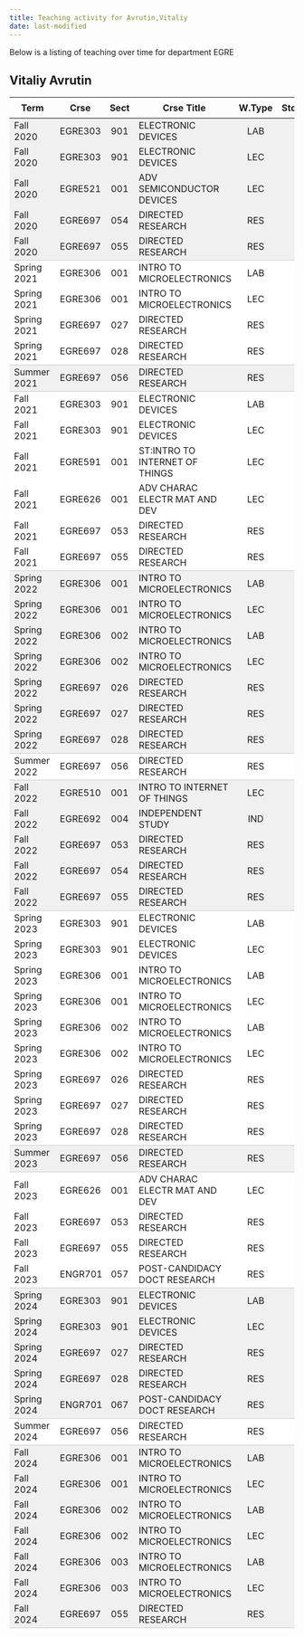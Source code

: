 ```yaml
---
title: Teaching activity for Avrutin,Vitaliy
date: last-modified
---
```


Below is a listing of teaching over time for department EGRE


## Vitaliy Avrutin

<style type="text/css">
#T_7f906 table {
  width: 100%;
  border-collapse: collapse;
}
#T_7f906 th {
  text-align: center;
  padding: 8px;
}
#T_7f906 td:nth-child(1) {
  padding-right: 10px;
  text-align: left;
}
#T_7f906 td:nth-child(2) {
  padding-right: 5px;
  text-align: left;
}
#T_7f906  td:nth-child(4) {
  padding-right: 5px;
  text-align: left;
}
#T_7f906 td:nth-child(3) {
  text-align: center;
}
#T_7f906  td:nth-child(5) {
  text-align: center;
}
#T_7f906 td:nth-child(6) {
  text-align: right;
}
#T_7f906  td:nth-child(7) {
  text-align: right;
}
#T_7f906_row0_col0, #T_7f906_row0_col1, #T_7f906_row0_col2, #T_7f906_row0_col3, #T_7f906_row0_col4, #T_7f906_row0_col5, #T_7f906_row0_col6, #T_7f906_row1_col0, #T_7f906_row1_col1, #T_7f906_row1_col2, #T_7f906_row1_col3, #T_7f906_row1_col4, #T_7f906_row1_col5, #T_7f906_row1_col6, #T_7f906_row2_col0, #T_7f906_row2_col1, #T_7f906_row2_col2, #T_7f906_row2_col3, #T_7f906_row2_col4, #T_7f906_row2_col5, #T_7f906_row2_col6, #T_7f906_row3_col0, #T_7f906_row3_col1, #T_7f906_row3_col2, #T_7f906_row3_col3, #T_7f906_row3_col4, #T_7f906_row3_col5, #T_7f906_row3_col6, #T_7f906_row16_col0, #T_7f906_row16_col1, #T_7f906_row16_col2, #T_7f906_row16_col3, #T_7f906_row16_col4, #T_7f906_row16_col5, #T_7f906_row16_col6, #T_7f906_row17_col0, #T_7f906_row17_col1, #T_7f906_row17_col2, #T_7f906_row17_col3, #T_7f906_row17_col4, #T_7f906_row17_col5, #T_7f906_row17_col6, #T_7f906_row18_col0, #T_7f906_row18_col1, #T_7f906_row18_col2, #T_7f906_row18_col3, #T_7f906_row18_col4, #T_7f906_row18_col5, #T_7f906_row18_col6, #T_7f906_row19_col0, #T_7f906_row19_col1, #T_7f906_row19_col2, #T_7f906_row19_col3, #T_7f906_row19_col4, #T_7f906_row19_col5, #T_7f906_row19_col6, #T_7f906_row20_col0, #T_7f906_row20_col1, #T_7f906_row20_col2, #T_7f906_row20_col3, #T_7f906_row20_col4, #T_7f906_row20_col5, #T_7f906_row20_col6, #T_7f906_row21_col0, #T_7f906_row21_col1, #T_7f906_row21_col2, #T_7f906_row21_col3, #T_7f906_row21_col4, #T_7f906_row21_col5, #T_7f906_row21_col6, #T_7f906_row24_col0, #T_7f906_row24_col1, #T_7f906_row24_col2, #T_7f906_row24_col3, #T_7f906_row24_col4, #T_7f906_row24_col5, #T_7f906_row24_col6, #T_7f906_row25_col0, #T_7f906_row25_col1, #T_7f906_row25_col2, #T_7f906_row25_col3, #T_7f906_row25_col4, #T_7f906_row25_col5, #T_7f906_row25_col6, #T_7f906_row26_col0, #T_7f906_row26_col1, #T_7f906_row26_col2, #T_7f906_row26_col3, #T_7f906_row26_col4, #T_7f906_row26_col5, #T_7f906_row26_col6, #T_7f906_row27_col0, #T_7f906_row27_col1, #T_7f906_row27_col2, #T_7f906_row27_col3, #T_7f906_row27_col4, #T_7f906_row27_col5, #T_7f906_row27_col6, #T_7f906_row43_col0, #T_7f906_row43_col1, #T_7f906_row43_col2, #T_7f906_row43_col3, #T_7f906_row43_col4, #T_7f906_row43_col5, #T_7f906_row43_col6, #T_7f906_row44_col0, #T_7f906_row44_col1, #T_7f906_row44_col2, #T_7f906_row44_col3, #T_7f906_row44_col4, #T_7f906_row44_col5, #T_7f906_row44_col6, #T_7f906_row45_col0, #T_7f906_row45_col1, #T_7f906_row45_col2, #T_7f906_row45_col3, #T_7f906_row45_col4, #T_7f906_row45_col5, #T_7f906_row45_col6, #T_7f906_row46_col0, #T_7f906_row46_col1, #T_7f906_row46_col2, #T_7f906_row46_col3, #T_7f906_row46_col4, #T_7f906_row46_col5, #T_7f906_row46_col6, #T_7f906_row49_col0, #T_7f906_row49_col1, #T_7f906_row49_col2, #T_7f906_row49_col3, #T_7f906_row49_col4, #T_7f906_row49_col5, #T_7f906_row49_col6, #T_7f906_row50_col0, #T_7f906_row50_col1, #T_7f906_row50_col2, #T_7f906_row50_col3, #T_7f906_row50_col4, #T_7f906_row50_col5, #T_7f906_row50_col6, #T_7f906_row51_col0, #T_7f906_row51_col1, #T_7f906_row51_col2, #T_7f906_row51_col3, #T_7f906_row51_col4, #T_7f906_row51_col5, #T_7f906_row51_col6, #T_7f906_row52_col0, #T_7f906_row52_col1, #T_7f906_row52_col2, #T_7f906_row52_col3, #T_7f906_row52_col4, #T_7f906_row52_col5, #T_7f906_row52_col6, #T_7f906_row53_col0, #T_7f906_row53_col1, #T_7f906_row53_col2, #T_7f906_row53_col3, #T_7f906_row53_col4, #T_7f906_row53_col5, #T_7f906_row53_col6, #T_7f906_row54_col0, #T_7f906_row54_col1, #T_7f906_row54_col2, #T_7f906_row54_col3, #T_7f906_row54_col4, #T_7f906_row54_col5, #T_7f906_row54_col6 {
  background-color: #f0f0f0;
  border-bottom: none;
}
#T_7f906_row4_col0, #T_7f906_row4_col1, #T_7f906_row4_col2, #T_7f906_row4_col3, #T_7f906_row4_col4, #T_7f906_row4_col5, #T_7f906_row4_col6, #T_7f906_row9_col0, #T_7f906_row9_col1, #T_7f906_row9_col2, #T_7f906_row9_col3, #T_7f906_row9_col4, #T_7f906_row9_col5, #T_7f906_row9_col6, #T_7f906_row22_col0, #T_7f906_row22_col1, #T_7f906_row22_col2, #T_7f906_row22_col3, #T_7f906_row22_col4, #T_7f906_row22_col5, #T_7f906_row22_col6, #T_7f906_row28_col0, #T_7f906_row28_col1, #T_7f906_row28_col2, #T_7f906_row28_col3, #T_7f906_row28_col4, #T_7f906_row28_col5, #T_7f906_row28_col6, #T_7f906_row38_col0, #T_7f906_row38_col1, #T_7f906_row38_col2, #T_7f906_row38_col3, #T_7f906_row38_col4, #T_7f906_row38_col5, #T_7f906_row38_col6, #T_7f906_row47_col0, #T_7f906_row47_col1, #T_7f906_row47_col2, #T_7f906_row47_col3, #T_7f906_row47_col4, #T_7f906_row47_col5, #T_7f906_row47_col6, #T_7f906_row55_col0, #T_7f906_row55_col1, #T_7f906_row55_col2, #T_7f906_row55_col3, #T_7f906_row55_col4, #T_7f906_row55_col5, #T_7f906_row55_col6 {
  background-color: #f0f0f0;
  border-bottom: 1px solid #ccc;
}
#T_7f906_row5_col0, #T_7f906_row5_col1, #T_7f906_row5_col2, #T_7f906_row5_col3, #T_7f906_row5_col4, #T_7f906_row5_col5, #T_7f906_row5_col6, #T_7f906_row6_col0, #T_7f906_row6_col1, #T_7f906_row6_col2, #T_7f906_row6_col3, #T_7f906_row6_col4, #T_7f906_row6_col5, #T_7f906_row6_col6, #T_7f906_row7_col0, #T_7f906_row7_col1, #T_7f906_row7_col2, #T_7f906_row7_col3, #T_7f906_row7_col4, #T_7f906_row7_col5, #T_7f906_row7_col6, #T_7f906_row10_col0, #T_7f906_row10_col1, #T_7f906_row10_col2, #T_7f906_row10_col3, #T_7f906_row10_col4, #T_7f906_row10_col5, #T_7f906_row10_col6, #T_7f906_row11_col0, #T_7f906_row11_col1, #T_7f906_row11_col2, #T_7f906_row11_col3, #T_7f906_row11_col4, #T_7f906_row11_col5, #T_7f906_row11_col6, #T_7f906_row12_col0, #T_7f906_row12_col1, #T_7f906_row12_col2, #T_7f906_row12_col3, #T_7f906_row12_col4, #T_7f906_row12_col5, #T_7f906_row12_col6, #T_7f906_row13_col0, #T_7f906_row13_col1, #T_7f906_row13_col2, #T_7f906_row13_col3, #T_7f906_row13_col4, #T_7f906_row13_col5, #T_7f906_row13_col6, #T_7f906_row14_col0, #T_7f906_row14_col1, #T_7f906_row14_col2, #T_7f906_row14_col3, #T_7f906_row14_col4, #T_7f906_row14_col5, #T_7f906_row14_col6, #T_7f906_row29_col0, #T_7f906_row29_col1, #T_7f906_row29_col2, #T_7f906_row29_col3, #T_7f906_row29_col4, #T_7f906_row29_col5, #T_7f906_row29_col6, #T_7f906_row30_col0, #T_7f906_row30_col1, #T_7f906_row30_col2, #T_7f906_row30_col3, #T_7f906_row30_col4, #T_7f906_row30_col5, #T_7f906_row30_col6, #T_7f906_row31_col0, #T_7f906_row31_col1, #T_7f906_row31_col2, #T_7f906_row31_col3, #T_7f906_row31_col4, #T_7f906_row31_col5, #T_7f906_row31_col6, #T_7f906_row32_col0, #T_7f906_row32_col1, #T_7f906_row32_col2, #T_7f906_row32_col3, #T_7f906_row32_col4, #T_7f906_row32_col5, #T_7f906_row32_col6, #T_7f906_row33_col0, #T_7f906_row33_col1, #T_7f906_row33_col2, #T_7f906_row33_col3, #T_7f906_row33_col4, #T_7f906_row33_col5, #T_7f906_row33_col6, #T_7f906_row34_col0, #T_7f906_row34_col1, #T_7f906_row34_col2, #T_7f906_row34_col3, #T_7f906_row34_col4, #T_7f906_row34_col5, #T_7f906_row34_col6, #T_7f906_row35_col0, #T_7f906_row35_col1, #T_7f906_row35_col2, #T_7f906_row35_col3, #T_7f906_row35_col4, #T_7f906_row35_col5, #T_7f906_row35_col6, #T_7f906_row36_col0, #T_7f906_row36_col1, #T_7f906_row36_col2, #T_7f906_row36_col3, #T_7f906_row36_col4, #T_7f906_row36_col5, #T_7f906_row36_col6, #T_7f906_row39_col0, #T_7f906_row39_col1, #T_7f906_row39_col2, #T_7f906_row39_col3, #T_7f906_row39_col4, #T_7f906_row39_col5, #T_7f906_row39_col6, #T_7f906_row40_col0, #T_7f906_row40_col1, #T_7f906_row40_col2, #T_7f906_row40_col3, #T_7f906_row40_col4, #T_7f906_row40_col5, #T_7f906_row40_col6, #T_7f906_row41_col0, #T_7f906_row41_col1, #T_7f906_row41_col2, #T_7f906_row41_col3, #T_7f906_row41_col4, #T_7f906_row41_col5, #T_7f906_row41_col6 {
  background-color: #ffffff;
  border-bottom: none;
}
#T_7f906_row8_col0, #T_7f906_row8_col1, #T_7f906_row8_col2, #T_7f906_row8_col3, #T_7f906_row8_col4, #T_7f906_row8_col5, #T_7f906_row8_col6, #T_7f906_row15_col0, #T_7f906_row15_col1, #T_7f906_row15_col2, #T_7f906_row15_col3, #T_7f906_row15_col4, #T_7f906_row15_col5, #T_7f906_row15_col6, #T_7f906_row23_col0, #T_7f906_row23_col1, #T_7f906_row23_col2, #T_7f906_row23_col3, #T_7f906_row23_col4, #T_7f906_row23_col5, #T_7f906_row23_col6, #T_7f906_row37_col0, #T_7f906_row37_col1, #T_7f906_row37_col2, #T_7f906_row37_col3, #T_7f906_row37_col4, #T_7f906_row37_col5, #T_7f906_row37_col6, #T_7f906_row42_col0, #T_7f906_row42_col1, #T_7f906_row42_col2, #T_7f906_row42_col3, #T_7f906_row42_col4, #T_7f906_row42_col5, #T_7f906_row42_col6, #T_7f906_row48_col0, #T_7f906_row48_col1, #T_7f906_row48_col2, #T_7f906_row48_col3, #T_7f906_row48_col4, #T_7f906_row48_col5, #T_7f906_row48_col6 {
  background-color: #ffffff;
  border-bottom: 1px solid #ccc;
}
</style>
<table id="T_7f906">
  <thead>
    <tr>
      <th id="T_7f906_level0_col0" class="col_heading level0 col0" >Term</th>
      <th id="T_7f906_level0_col1" class="col_heading level0 col1" >Crse</th>
      <th id="T_7f906_level0_col2" class="col_heading level0 col2" >Sect</th>
      <th id="T_7f906_level0_col3" class="col_heading level0 col3" >Crse Title</th>
      <th id="T_7f906_level0_col4" class="col_heading level0 col4" >W.Type</th>
      <th id="T_7f906_level0_col5" class="col_heading level0 col5" >Stdnts</th>
      <th id="T_7f906_level0_col6" class="col_heading level0 col6" >Hours</th>
    </tr>
  </thead>
  <tbody>
    <tr>
      <td id="T_7f906_row0_col0" class="data row0 col0" >Fall 2020</td>
      <td id="T_7f906_row0_col1" class="data row0 col1" >EGRE303</td>
      <td id="T_7f906_row0_col2" class="data row0 col2" >901</td>
      <td id="T_7f906_row0_col3" class="data row0 col3" >ELECTRONIC DEVICES</td>
      <td id="T_7f906_row0_col4" class="data row0 col4" >LAB</td>
      <td id="T_7f906_row0_col5" class="data row0 col5" >46</td>
      <td id="T_7f906_row0_col6" class="data row0 col6" >46</td>
    </tr>
    <tr>
      <td id="T_7f906_row1_col0" class="data row1 col0" >Fall 2020</td>
      <td id="T_7f906_row1_col1" class="data row1 col1" >EGRE303</td>
      <td id="T_7f906_row1_col2" class="data row1 col2" >901</td>
      <td id="T_7f906_row1_col3" class="data row1 col3" >ELECTRONIC DEVICES</td>
      <td id="T_7f906_row1_col4" class="data row1 col4" >LEC</td>
      <td id="T_7f906_row1_col5" class="data row1 col5" >23</td>
      <td id="T_7f906_row1_col6" class="data row1 col6" >23</td>
    </tr>
    <tr>
      <td id="T_7f906_row2_col0" class="data row2 col0" >Fall 2020</td>
      <td id="T_7f906_row2_col1" class="data row2 col1" >EGRE521</td>
      <td id="T_7f906_row2_col2" class="data row2 col2" >001</td>
      <td id="T_7f906_row2_col3" class="data row2 col3" >ADV SEMICONDUCTOR DEVICES</td>
      <td id="T_7f906_row2_col4" class="data row2 col4" >LEC</td>
      <td id="T_7f906_row2_col5" class="data row2 col5" >4</td>
      <td id="T_7f906_row2_col6" class="data row2 col6" >12</td>
    </tr>
    <tr>
      <td id="T_7f906_row3_col0" class="data row3 col0" >Fall 2020</td>
      <td id="T_7f906_row3_col1" class="data row3 col1" >EGRE697</td>
      <td id="T_7f906_row3_col2" class="data row3 col2" >054</td>
      <td id="T_7f906_row3_col3" class="data row3 col3" >DIRECTED RESEARCH</td>
      <td id="T_7f906_row3_col4" class="data row3 col4" >RES</td>
      <td id="T_7f906_row3_col5" class="data row3 col5" >1</td>
      <td id="T_7f906_row3_col6" class="data row3 col6" >6</td>
    </tr>
    <tr>
      <td id="T_7f906_row4_col0" class="data row4 col0" >Fall 2020</td>
      <td id="T_7f906_row4_col1" class="data row4 col1" >EGRE697</td>
      <td id="T_7f906_row4_col2" class="data row4 col2" >055</td>
      <td id="T_7f906_row4_col3" class="data row4 col3" >DIRECTED RESEARCH</td>
      <td id="T_7f906_row4_col4" class="data row4 col4" >RES</td>
      <td id="T_7f906_row4_col5" class="data row4 col5" >1</td>
      <td id="T_7f906_row4_col6" class="data row4 col6" >9</td>
    </tr>
    <tr>
      <td id="T_7f906_row5_col0" class="data row5 col0" >Spring 2021</td>
      <td id="T_7f906_row5_col1" class="data row5 col1" >EGRE306</td>
      <td id="T_7f906_row5_col2" class="data row5 col2" >001</td>
      <td id="T_7f906_row5_col3" class="data row5 col3" >INTRO TO MICROELECTRONICS</td>
      <td id="T_7f906_row5_col4" class="data row5 col4" >LAB</td>
      <td id="T_7f906_row5_col5" class="data row5 col5" >31</td>
      <td id="T_7f906_row5_col6" class="data row5 col6" >62</td>
    </tr>
    <tr>
      <td id="T_7f906_row6_col0" class="data row6 col0" >Spring 2021</td>
      <td id="T_7f906_row6_col1" class="data row6 col1" >EGRE306</td>
      <td id="T_7f906_row6_col2" class="data row6 col2" >001</td>
      <td id="T_7f906_row6_col3" class="data row6 col3" >INTRO TO MICROELECTRONICS</td>
      <td id="T_7f906_row6_col4" class="data row6 col4" >LEC</td>
      <td id="T_7f906_row6_col5" class="data row6 col5" >31</td>
      <td id="T_7f906_row6_col6" class="data row6 col6" >62</td>
    </tr>
    <tr>
      <td id="T_7f906_row7_col0" class="data row7 col0" >Spring 2021</td>
      <td id="T_7f906_row7_col1" class="data row7 col1" >EGRE697</td>
      <td id="T_7f906_row7_col2" class="data row7 col2" >027</td>
      <td id="T_7f906_row7_col3" class="data row7 col3" >DIRECTED RESEARCH</td>
      <td id="T_7f906_row7_col4" class="data row7 col4" >RES</td>
      <td id="T_7f906_row7_col5" class="data row7 col5" >1</td>
      <td id="T_7f906_row7_col6" class="data row7 col6" >6</td>
    </tr>
    <tr>
      <td id="T_7f906_row8_col0" class="data row8 col0" >Spring 2021</td>
      <td id="T_7f906_row8_col1" class="data row8 col1" >EGRE697</td>
      <td id="T_7f906_row8_col2" class="data row8 col2" >028</td>
      <td id="T_7f906_row8_col3" class="data row8 col3" >DIRECTED RESEARCH</td>
      <td id="T_7f906_row8_col4" class="data row8 col4" >RES</td>
      <td id="T_7f906_row8_col5" class="data row8 col5" >1</td>
      <td id="T_7f906_row8_col6" class="data row8 col6" >9</td>
    </tr>
    <tr>
      <td id="T_7f906_row9_col0" class="data row9 col0" >Summer 2021</td>
      <td id="T_7f906_row9_col1" class="data row9 col1" >EGRE697</td>
      <td id="T_7f906_row9_col2" class="data row9 col2" >056</td>
      <td id="T_7f906_row9_col3" class="data row9 col3" >DIRECTED RESEARCH</td>
      <td id="T_7f906_row9_col4" class="data row9 col4" >RES</td>
      <td id="T_7f906_row9_col5" class="data row9 col5" >2</td>
      <td id="T_7f906_row9_col6" class="data row9 col6" >6</td>
    </tr>
    <tr>
      <td id="T_7f906_row10_col0" class="data row10 col0" >Fall 2021</td>
      <td id="T_7f906_row10_col1" class="data row10 col1" >EGRE303</td>
      <td id="T_7f906_row10_col2" class="data row10 col2" >901</td>
      <td id="T_7f906_row10_col3" class="data row10 col3" >ELECTRONIC DEVICES</td>
      <td id="T_7f906_row10_col4" class="data row10 col4" >LAB</td>
      <td id="T_7f906_row10_col5" class="data row10 col5" >26</td>
      <td id="T_7f906_row10_col6" class="data row10 col6" >26</td>
    </tr>
    <tr>
      <td id="T_7f906_row11_col0" class="data row11 col0" >Fall 2021</td>
      <td id="T_7f906_row11_col1" class="data row11 col1" >EGRE303</td>
      <td id="T_7f906_row11_col2" class="data row11 col2" >901</td>
      <td id="T_7f906_row11_col3" class="data row11 col3" >ELECTRONIC DEVICES</td>
      <td id="T_7f906_row11_col4" class="data row11 col4" >LEC</td>
      <td id="T_7f906_row11_col5" class="data row11 col5" >13</td>
      <td id="T_7f906_row11_col6" class="data row11 col6" >13</td>
    </tr>
    <tr>
      <td id="T_7f906_row12_col0" class="data row12 col0" >Fall 2021</td>
      <td id="T_7f906_row12_col1" class="data row12 col1" >EGRE591</td>
      <td id="T_7f906_row12_col2" class="data row12 col2" >001</td>
      <td id="T_7f906_row12_col3" class="data row12 col3" >ST:INTRO TO INTERNET OF THINGS</td>
      <td id="T_7f906_row12_col4" class="data row12 col4" >LEC</td>
      <td id="T_7f906_row12_col5" class="data row12 col5" >13</td>
      <td id="T_7f906_row12_col6" class="data row12 col6" >39</td>
    </tr>
    <tr>
      <td id="T_7f906_row13_col0" class="data row13 col0" >Fall 2021</td>
      <td id="T_7f906_row13_col1" class="data row13 col1" >EGRE626</td>
      <td id="T_7f906_row13_col2" class="data row13 col2" >001</td>
      <td id="T_7f906_row13_col3" class="data row13 col3" >ADV CHARAC ELECTR MAT AND DEV</td>
      <td id="T_7f906_row13_col4" class="data row13 col4" >LEC</td>
      <td id="T_7f906_row13_col5" class="data row13 col5" >5</td>
      <td id="T_7f906_row13_col6" class="data row13 col6" >15</td>
    </tr>
    <tr>
      <td id="T_7f906_row14_col0" class="data row14 col0" >Fall 2021</td>
      <td id="T_7f906_row14_col1" class="data row14 col1" >EGRE697</td>
      <td id="T_7f906_row14_col2" class="data row14 col2" >053</td>
      <td id="T_7f906_row14_col3" class="data row14 col3" >DIRECTED RESEARCH</td>
      <td id="T_7f906_row14_col4" class="data row14 col4" >RES</td>
      <td id="T_7f906_row14_col5" class="data row14 col5" >2</td>
      <td id="T_7f906_row14_col6" class="data row14 col6" >6</td>
    </tr>
    <tr>
      <td id="T_7f906_row15_col0" class="data row15 col0" >Fall 2021</td>
      <td id="T_7f906_row15_col1" class="data row15 col1" >EGRE697</td>
      <td id="T_7f906_row15_col2" class="data row15 col2" >055</td>
      <td id="T_7f906_row15_col3" class="data row15 col3" >DIRECTED RESEARCH</td>
      <td id="T_7f906_row15_col4" class="data row15 col4" >RES</td>
      <td id="T_7f906_row15_col5" class="data row15 col5" >2</td>
      <td id="T_7f906_row15_col6" class="data row15 col6" >18</td>
    </tr>
    <tr>
      <td id="T_7f906_row16_col0" class="data row16 col0" >Spring 2022</td>
      <td id="T_7f906_row16_col1" class="data row16 col1" >EGRE306</td>
      <td id="T_7f906_row16_col2" class="data row16 col2" >001</td>
      <td id="T_7f906_row16_col3" class="data row16 col3" >INTRO TO MICROELECTRONICS</td>
      <td id="T_7f906_row16_col4" class="data row16 col4" >LAB</td>
      <td id="T_7f906_row16_col5" class="data row16 col5" >10</td>
      <td id="T_7f906_row16_col6" class="data row16 col6" >20</td>
    </tr>
    <tr>
      <td id="T_7f906_row17_col0" class="data row17 col0" >Spring 2022</td>
      <td id="T_7f906_row17_col1" class="data row17 col1" >EGRE306</td>
      <td id="T_7f906_row17_col2" class="data row17 col2" >001</td>
      <td id="T_7f906_row17_col3" class="data row17 col3" >INTRO TO MICROELECTRONICS</td>
      <td id="T_7f906_row17_col4" class="data row17 col4" >LEC</td>
      <td id="T_7f906_row17_col5" class="data row17 col5" >10</td>
      <td id="T_7f906_row17_col6" class="data row17 col6" >20</td>
    </tr>
    <tr>
      <td id="T_7f906_row18_col0" class="data row18 col0" >Spring 2022</td>
      <td id="T_7f906_row18_col1" class="data row18 col1" >EGRE306</td>
      <td id="T_7f906_row18_col2" class="data row18 col2" >002</td>
      <td id="T_7f906_row18_col3" class="data row18 col3" >INTRO TO MICROELECTRONICS</td>
      <td id="T_7f906_row18_col4" class="data row18 col4" >LAB</td>
      <td id="T_7f906_row18_col5" class="data row18 col5" >2</td>
      <td id="T_7f906_row18_col6" class="data row18 col6" >4</td>
    </tr>
    <tr>
      <td id="T_7f906_row19_col0" class="data row19 col0" >Spring 2022</td>
      <td id="T_7f906_row19_col1" class="data row19 col1" >EGRE306</td>
      <td id="T_7f906_row19_col2" class="data row19 col2" >002</td>
      <td id="T_7f906_row19_col3" class="data row19 col3" >INTRO TO MICROELECTRONICS</td>
      <td id="T_7f906_row19_col4" class="data row19 col4" >LEC</td>
      <td id="T_7f906_row19_col5" class="data row19 col5" >2</td>
      <td id="T_7f906_row19_col6" class="data row19 col6" >4</td>
    </tr>
    <tr>
      <td id="T_7f906_row20_col0" class="data row20 col0" >Spring 2022</td>
      <td id="T_7f906_row20_col1" class="data row20 col1" >EGRE697</td>
      <td id="T_7f906_row20_col2" class="data row20 col2" >026</td>
      <td id="T_7f906_row20_col3" class="data row20 col3" >DIRECTED RESEARCH</td>
      <td id="T_7f906_row20_col4" class="data row20 col4" >RES</td>
      <td id="T_7f906_row20_col5" class="data row20 col5" >1</td>
      <td id="T_7f906_row20_col6" class="data row20 col6" >3</td>
    </tr>
    <tr>
      <td id="T_7f906_row21_col0" class="data row21 col0" >Spring 2022</td>
      <td id="T_7f906_row21_col1" class="data row21 col1" >EGRE697</td>
      <td id="T_7f906_row21_col2" class="data row21 col2" >027</td>
      <td id="T_7f906_row21_col3" class="data row21 col3" >DIRECTED RESEARCH</td>
      <td id="T_7f906_row21_col4" class="data row21 col4" >RES</td>
      <td id="T_7f906_row21_col5" class="data row21 col5" >1</td>
      <td id="T_7f906_row21_col6" class="data row21 col6" >6</td>
    </tr>
    <tr>
      <td id="T_7f906_row22_col0" class="data row22 col0" >Spring 2022</td>
      <td id="T_7f906_row22_col1" class="data row22 col1" >EGRE697</td>
      <td id="T_7f906_row22_col2" class="data row22 col2" >028</td>
      <td id="T_7f906_row22_col3" class="data row22 col3" >DIRECTED RESEARCH</td>
      <td id="T_7f906_row22_col4" class="data row22 col4" >RES</td>
      <td id="T_7f906_row22_col5" class="data row22 col5" >1</td>
      <td id="T_7f906_row22_col6" class="data row22 col6" >9</td>
    </tr>
    <tr>
      <td id="T_7f906_row23_col0" class="data row23 col0" >Summer 2022</td>
      <td id="T_7f906_row23_col1" class="data row23 col1" >EGRE697</td>
      <td id="T_7f906_row23_col2" class="data row23 col2" >056</td>
      <td id="T_7f906_row23_col3" class="data row23 col3" >DIRECTED RESEARCH</td>
      <td id="T_7f906_row23_col4" class="data row23 col4" >RES</td>
      <td id="T_7f906_row23_col5" class="data row23 col5" >3</td>
      <td id="T_7f906_row23_col6" class="data row23 col6" >9</td>
    </tr>
    <tr>
      <td id="T_7f906_row24_col0" class="data row24 col0" >Fall 2022</td>
      <td id="T_7f906_row24_col1" class="data row24 col1" >EGRE510</td>
      <td id="T_7f906_row24_col2" class="data row24 col2" >001</td>
      <td id="T_7f906_row24_col3" class="data row24 col3" >INTRO TO INTERNET OF THINGS</td>
      <td id="T_7f906_row24_col4" class="data row24 col4" >LEC</td>
      <td id="T_7f906_row24_col5" class="data row24 col5" >2</td>
      <td id="T_7f906_row24_col6" class="data row24 col6" >8</td>
    </tr>
    <tr>
      <td id="T_7f906_row25_col0" class="data row25 col0" >Fall 2022</td>
      <td id="T_7f906_row25_col1" class="data row25 col1" >EGRE692</td>
      <td id="T_7f906_row25_col2" class="data row25 col2" >004</td>
      <td id="T_7f906_row25_col3" class="data row25 col3" >INDEPENDENT STUDY</td>
      <td id="T_7f906_row25_col4" class="data row25 col4" >IND</td>
      <td id="T_7f906_row25_col5" class="data row25 col5" >1</td>
      <td id="T_7f906_row25_col6" class="data row25 col6" >3</td>
    </tr>
    <tr>
      <td id="T_7f906_row26_col0" class="data row26 col0" >Fall 2022</td>
      <td id="T_7f906_row26_col1" class="data row26 col1" >EGRE697</td>
      <td id="T_7f906_row26_col2" class="data row26 col2" >053</td>
      <td id="T_7f906_row26_col3" class="data row26 col3" >DIRECTED RESEARCH</td>
      <td id="T_7f906_row26_col4" class="data row26 col4" >RES</td>
      <td id="T_7f906_row26_col5" class="data row26 col5" >1</td>
      <td id="T_7f906_row26_col6" class="data row26 col6" >3</td>
    </tr>
    <tr>
      <td id="T_7f906_row27_col0" class="data row27 col0" >Fall 2022</td>
      <td id="T_7f906_row27_col1" class="data row27 col1" >EGRE697</td>
      <td id="T_7f906_row27_col2" class="data row27 col2" >054</td>
      <td id="T_7f906_row27_col3" class="data row27 col3" >DIRECTED RESEARCH</td>
      <td id="T_7f906_row27_col4" class="data row27 col4" >RES</td>
      <td id="T_7f906_row27_col5" class="data row27 col5" >1</td>
      <td id="T_7f906_row27_col6" class="data row27 col6" >6</td>
    </tr>
    <tr>
      <td id="T_7f906_row28_col0" class="data row28 col0" >Fall 2022</td>
      <td id="T_7f906_row28_col1" class="data row28 col1" >EGRE697</td>
      <td id="T_7f906_row28_col2" class="data row28 col2" >055</td>
      <td id="T_7f906_row28_col3" class="data row28 col3" >DIRECTED RESEARCH</td>
      <td id="T_7f906_row28_col4" class="data row28 col4" >RES</td>
      <td id="T_7f906_row28_col5" class="data row28 col5" >1</td>
      <td id="T_7f906_row28_col6" class="data row28 col6" >9</td>
    </tr>
    <tr>
      <td id="T_7f906_row29_col0" class="data row29 col0" >Spring 2023</td>
      <td id="T_7f906_row29_col1" class="data row29 col1" >EGRE303</td>
      <td id="T_7f906_row29_col2" class="data row29 col2" >901</td>
      <td id="T_7f906_row29_col3" class="data row29 col3" >ELECTRONIC DEVICES</td>
      <td id="T_7f906_row29_col4" class="data row29 col4" >LAB</td>
      <td id="T_7f906_row29_col5" class="data row29 col5" >11</td>
      <td id="T_7f906_row29_col6" class="data row29 col6" >11</td>
    </tr>
    <tr>
      <td id="T_7f906_row30_col0" class="data row30 col0" >Spring 2023</td>
      <td id="T_7f906_row30_col1" class="data row30 col1" >EGRE303</td>
      <td id="T_7f906_row30_col2" class="data row30 col2" >901</td>
      <td id="T_7f906_row30_col3" class="data row30 col3" >ELECTRONIC DEVICES</td>
      <td id="T_7f906_row30_col4" class="data row30 col4" >LEC</td>
      <td id="T_7f906_row30_col5" class="data row30 col5" >6</td>
      <td id="T_7f906_row30_col6" class="data row30 col6" >6</td>
    </tr>
    <tr>
      <td id="T_7f906_row31_col0" class="data row31 col0" >Spring 2023</td>
      <td id="T_7f906_row31_col1" class="data row31 col1" >EGRE306</td>
      <td id="T_7f906_row31_col2" class="data row31 col2" >001</td>
      <td id="T_7f906_row31_col3" class="data row31 col3" >INTRO TO MICROELECTRONICS</td>
      <td id="T_7f906_row31_col4" class="data row31 col4" >LAB</td>
      <td id="T_7f906_row31_col5" class="data row31 col5" >15</td>
      <td id="T_7f906_row31_col6" class="data row31 col6" >30</td>
    </tr>
    <tr>
      <td id="T_7f906_row32_col0" class="data row32 col0" >Spring 2023</td>
      <td id="T_7f906_row32_col1" class="data row32 col1" >EGRE306</td>
      <td id="T_7f906_row32_col2" class="data row32 col2" >001</td>
      <td id="T_7f906_row32_col3" class="data row32 col3" >INTRO TO MICROELECTRONICS</td>
      <td id="T_7f906_row32_col4" class="data row32 col4" >LEC</td>
      <td id="T_7f906_row32_col5" class="data row32 col5" >15</td>
      <td id="T_7f906_row32_col6" class="data row32 col6" >30</td>
    </tr>
    <tr>
      <td id="T_7f906_row33_col0" class="data row33 col0" >Spring 2023</td>
      <td id="T_7f906_row33_col1" class="data row33 col1" >EGRE306</td>
      <td id="T_7f906_row33_col2" class="data row33 col2" >002</td>
      <td id="T_7f906_row33_col3" class="data row33 col3" >INTRO TO MICROELECTRONICS</td>
      <td id="T_7f906_row33_col4" class="data row33 col4" >LAB</td>
      <td id="T_7f906_row33_col5" class="data row33 col5" >5</td>
      <td id="T_7f906_row33_col6" class="data row33 col6" >10</td>
    </tr>
    <tr>
      <td id="T_7f906_row34_col0" class="data row34 col0" >Spring 2023</td>
      <td id="T_7f906_row34_col1" class="data row34 col1" >EGRE306</td>
      <td id="T_7f906_row34_col2" class="data row34 col2" >002</td>
      <td id="T_7f906_row34_col3" class="data row34 col3" >INTRO TO MICROELECTRONICS</td>
      <td id="T_7f906_row34_col4" class="data row34 col4" >LEC</td>
      <td id="T_7f906_row34_col5" class="data row34 col5" >5</td>
      <td id="T_7f906_row34_col6" class="data row34 col6" >10</td>
    </tr>
    <tr>
      <td id="T_7f906_row35_col0" class="data row35 col0" >Spring 2023</td>
      <td id="T_7f906_row35_col1" class="data row35 col1" >EGRE697</td>
      <td id="T_7f906_row35_col2" class="data row35 col2" >026</td>
      <td id="T_7f906_row35_col3" class="data row35 col3" >DIRECTED RESEARCH</td>
      <td id="T_7f906_row35_col4" class="data row35 col4" >RES</td>
      <td id="T_7f906_row35_col5" class="data row35 col5" >1</td>
      <td id="T_7f906_row35_col6" class="data row35 col6" >3</td>
    </tr>
    <tr>
      <td id="T_7f906_row36_col0" class="data row36 col0" >Spring 2023</td>
      <td id="T_7f906_row36_col1" class="data row36 col1" >EGRE697</td>
      <td id="T_7f906_row36_col2" class="data row36 col2" >027</td>
      <td id="T_7f906_row36_col3" class="data row36 col3" >DIRECTED RESEARCH</td>
      <td id="T_7f906_row36_col4" class="data row36 col4" >RES</td>
      <td id="T_7f906_row36_col5" class="data row36 col5" >1</td>
      <td id="T_7f906_row36_col6" class="data row36 col6" >6</td>
    </tr>
    <tr>
      <td id="T_7f906_row37_col0" class="data row37 col0" >Spring 2023</td>
      <td id="T_7f906_row37_col1" class="data row37 col1" >EGRE697</td>
      <td id="T_7f906_row37_col2" class="data row37 col2" >028</td>
      <td id="T_7f906_row37_col3" class="data row37 col3" >DIRECTED RESEARCH</td>
      <td id="T_7f906_row37_col4" class="data row37 col4" >RES</td>
      <td id="T_7f906_row37_col5" class="data row37 col5" >1</td>
      <td id="T_7f906_row37_col6" class="data row37 col6" >9</td>
    </tr>
    <tr>
      <td id="T_7f906_row38_col0" class="data row38 col0" >Summer 2023</td>
      <td id="T_7f906_row38_col1" class="data row38 col1" >EGRE697</td>
      <td id="T_7f906_row38_col2" class="data row38 col2" >056</td>
      <td id="T_7f906_row38_col3" class="data row38 col3" >DIRECTED RESEARCH</td>
      <td id="T_7f906_row38_col4" class="data row38 col4" >RES</td>
      <td id="T_7f906_row38_col5" class="data row38 col5" >3</td>
      <td id="T_7f906_row38_col6" class="data row38 col6" >9</td>
    </tr>
    <tr>
      <td id="T_7f906_row39_col0" class="data row39 col0" >Fall 2023</td>
      <td id="T_7f906_row39_col1" class="data row39 col1" >EGRE626</td>
      <td id="T_7f906_row39_col2" class="data row39 col2" >001</td>
      <td id="T_7f906_row39_col3" class="data row39 col3" >ADV CHARAC ELECTR MAT AND DEV</td>
      <td id="T_7f906_row39_col4" class="data row39 col4" >LEC</td>
      <td id="T_7f906_row39_col5" class="data row39 col5" >4</td>
      <td id="T_7f906_row39_col6" class="data row39 col6" >12</td>
    </tr>
    <tr>
      <td id="T_7f906_row40_col0" class="data row40 col0" >Fall 2023</td>
      <td id="T_7f906_row40_col1" class="data row40 col1" >EGRE697</td>
      <td id="T_7f906_row40_col2" class="data row40 col2" >053</td>
      <td id="T_7f906_row40_col3" class="data row40 col3" >DIRECTED RESEARCH</td>
      <td id="T_7f906_row40_col4" class="data row40 col4" >RES</td>
      <td id="T_7f906_row40_col5" class="data row40 col5" >1</td>
      <td id="T_7f906_row40_col6" class="data row40 col6" >3</td>
    </tr>
    <tr>
      <td id="T_7f906_row41_col0" class="data row41 col0" >Fall 2023</td>
      <td id="T_7f906_row41_col1" class="data row41 col1" >EGRE697</td>
      <td id="T_7f906_row41_col2" class="data row41 col2" >055</td>
      <td id="T_7f906_row41_col3" class="data row41 col3" >DIRECTED RESEARCH</td>
      <td id="T_7f906_row41_col4" class="data row41 col4" >RES</td>
      <td id="T_7f906_row41_col5" class="data row41 col5" >1</td>
      <td id="T_7f906_row41_col6" class="data row41 col6" >9</td>
    </tr>
    <tr>
      <td id="T_7f906_row42_col0" class="data row42 col0" >Fall 2023</td>
      <td id="T_7f906_row42_col1" class="data row42 col1" >ENGR701</td>
      <td id="T_7f906_row42_col2" class="data row42 col2" >057</td>
      <td id="T_7f906_row42_col3" class="data row42 col3" >POST-CANDIDACY DOCT RESEARCH</td>
      <td id="T_7f906_row42_col4" class="data row42 col4" >RES</td>
      <td id="T_7f906_row42_col5" class="data row42 col5" >1</td>
      <td id="T_7f906_row42_col6" class="data row42 col6" >9</td>
    </tr>
    <tr>
      <td id="T_7f906_row43_col0" class="data row43 col0" >Spring 2024</td>
      <td id="T_7f906_row43_col1" class="data row43 col1" >EGRE303</td>
      <td id="T_7f906_row43_col2" class="data row43 col2" >901</td>
      <td id="T_7f906_row43_col3" class="data row43 col3" >ELECTRONIC DEVICES</td>
      <td id="T_7f906_row43_col4" class="data row43 col4" >LAB</td>
      <td id="T_7f906_row43_col5" class="data row43 col5" >54</td>
      <td id="T_7f906_row43_col6" class="data row43 col6" >54</td>
    </tr>
    <tr>
      <td id="T_7f906_row44_col0" class="data row44 col0" >Spring 2024</td>
      <td id="T_7f906_row44_col1" class="data row44 col1" >EGRE303</td>
      <td id="T_7f906_row44_col2" class="data row44 col2" >901</td>
      <td id="T_7f906_row44_col3" class="data row44 col3" >ELECTRONIC DEVICES</td>
      <td id="T_7f906_row44_col4" class="data row44 col4" >LEC</td>
      <td id="T_7f906_row44_col5" class="data row44 col5" >27</td>
      <td id="T_7f906_row44_col6" class="data row44 col6" >27</td>
    </tr>
    <tr>
      <td id="T_7f906_row45_col0" class="data row45 col0" >Spring 2024</td>
      <td id="T_7f906_row45_col1" class="data row45 col1" >EGRE697</td>
      <td id="T_7f906_row45_col2" class="data row45 col2" >027</td>
      <td id="T_7f906_row45_col3" class="data row45 col3" >DIRECTED RESEARCH</td>
      <td id="T_7f906_row45_col4" class="data row45 col4" >RES</td>
      <td id="T_7f906_row45_col5" class="data row45 col5" >1</td>
      <td id="T_7f906_row45_col6" class="data row45 col6" >6</td>
    </tr>
    <tr>
      <td id="T_7f906_row46_col0" class="data row46 col0" >Spring 2024</td>
      <td id="T_7f906_row46_col1" class="data row46 col1" >EGRE697</td>
      <td id="T_7f906_row46_col2" class="data row46 col2" >028</td>
      <td id="T_7f906_row46_col3" class="data row46 col3" >DIRECTED RESEARCH</td>
      <td id="T_7f906_row46_col4" class="data row46 col4" >RES</td>
      <td id="T_7f906_row46_col5" class="data row46 col5" >1</td>
      <td id="T_7f906_row46_col6" class="data row46 col6" >9</td>
    </tr>
    <tr>
      <td id="T_7f906_row47_col0" class="data row47 col0" >Spring 2024</td>
      <td id="T_7f906_row47_col1" class="data row47 col1" >ENGR701</td>
      <td id="T_7f906_row47_col2" class="data row47 col2" >067</td>
      <td id="T_7f906_row47_col3" class="data row47 col3" >POST-CANDIDACY DOCT RESEARCH</td>
      <td id="T_7f906_row47_col4" class="data row47 col4" >RES</td>
      <td id="T_7f906_row47_col5" class="data row47 col5" >1</td>
      <td id="T_7f906_row47_col6" class="data row47 col6" >9</td>
    </tr>
    <tr>
      <td id="T_7f906_row48_col0" class="data row48 col0" >Summer 2024</td>
      <td id="T_7f906_row48_col1" class="data row48 col1" >EGRE697</td>
      <td id="T_7f906_row48_col2" class="data row48 col2" >056</td>
      <td id="T_7f906_row48_col3" class="data row48 col3" >DIRECTED RESEARCH</td>
      <td id="T_7f906_row48_col4" class="data row48 col4" >RES</td>
      <td id="T_7f906_row48_col5" class="data row48 col5" >2</td>
      <td id="T_7f906_row48_col6" class="data row48 col6" >6</td>
    </tr>
    <tr>
      <td id="T_7f906_row49_col0" class="data row49 col0" >Fall 2024</td>
      <td id="T_7f906_row49_col1" class="data row49 col1" >EGRE306</td>
      <td id="T_7f906_row49_col2" class="data row49 col2" >001</td>
      <td id="T_7f906_row49_col3" class="data row49 col3" >INTRO TO MICROELECTRONICS</td>
      <td id="T_7f906_row49_col4" class="data row49 col4" >LAB</td>
      <td id="T_7f906_row49_col5" class="data row49 col5" >7</td>
      <td id="T_7f906_row49_col6" class="data row49 col6" >14</td>
    </tr>
    <tr>
      <td id="T_7f906_row50_col0" class="data row50 col0" >Fall 2024</td>
      <td id="T_7f906_row50_col1" class="data row50 col1" >EGRE306</td>
      <td id="T_7f906_row50_col2" class="data row50 col2" >001</td>
      <td id="T_7f906_row50_col3" class="data row50 col3" >INTRO TO MICROELECTRONICS</td>
      <td id="T_7f906_row50_col4" class="data row50 col4" >LEC</td>
      <td id="T_7f906_row50_col5" class="data row50 col5" >7</td>
      <td id="T_7f906_row50_col6" class="data row50 col6" >14</td>
    </tr>
    <tr>
      <td id="T_7f906_row51_col0" class="data row51 col0" >Fall 2024</td>
      <td id="T_7f906_row51_col1" class="data row51 col1" >EGRE306</td>
      <td id="T_7f906_row51_col2" class="data row51 col2" >002</td>
      <td id="T_7f906_row51_col3" class="data row51 col3" >INTRO TO MICROELECTRONICS</td>
      <td id="T_7f906_row51_col4" class="data row51 col4" >LAB</td>
      <td id="T_7f906_row51_col5" class="data row51 col5" >7</td>
      <td id="T_7f906_row51_col6" class="data row51 col6" >14</td>
    </tr>
    <tr>
      <td id="T_7f906_row52_col0" class="data row52 col0" >Fall 2024</td>
      <td id="T_7f906_row52_col1" class="data row52 col1" >EGRE306</td>
      <td id="T_7f906_row52_col2" class="data row52 col2" >002</td>
      <td id="T_7f906_row52_col3" class="data row52 col3" >INTRO TO MICROELECTRONICS</td>
      <td id="T_7f906_row52_col4" class="data row52 col4" >LEC</td>
      <td id="T_7f906_row52_col5" class="data row52 col5" >7</td>
      <td id="T_7f906_row52_col6" class="data row52 col6" >14</td>
    </tr>
    <tr>
      <td id="T_7f906_row53_col0" class="data row53 col0" >Fall 2024</td>
      <td id="T_7f906_row53_col1" class="data row53 col1" >EGRE306</td>
      <td id="T_7f906_row53_col2" class="data row53 col2" >003</td>
      <td id="T_7f906_row53_col3" class="data row53 col3" >INTRO TO MICROELECTRONICS</td>
      <td id="T_7f906_row53_col4" class="data row53 col4" >LAB</td>
      <td id="T_7f906_row53_col5" class="data row53 col5" >20</td>
      <td id="T_7f906_row53_col6" class="data row53 col6" >40</td>
    </tr>
    <tr>
      <td id="T_7f906_row54_col0" class="data row54 col0" >Fall 2024</td>
      <td id="T_7f906_row54_col1" class="data row54 col1" >EGRE306</td>
      <td id="T_7f906_row54_col2" class="data row54 col2" >003</td>
      <td id="T_7f906_row54_col3" class="data row54 col3" >INTRO TO MICROELECTRONICS</td>
      <td id="T_7f906_row54_col4" class="data row54 col4" >LEC</td>
      <td id="T_7f906_row54_col5" class="data row54 col5" >20</td>
      <td id="T_7f906_row54_col6" class="data row54 col6" >40</td>
    </tr>
    <tr>
      <td id="T_7f906_row55_col0" class="data row55 col0" >Fall 2024</td>
      <td id="T_7f906_row55_col1" class="data row55 col1" >EGRE697</td>
      <td id="T_7f906_row55_col2" class="data row55 col2" >055</td>
      <td id="T_7f906_row55_col3" class="data row55 col3" >DIRECTED RESEARCH</td>
      <td id="T_7f906_row55_col4" class="data row55 col4" >RES</td>
      <td id="T_7f906_row55_col5" class="data row55 col5" >2</td>
      <td id="T_7f906_row55_col6" class="data row55 col6" >18</td>
    </tr>
  </tbody>
</table>


